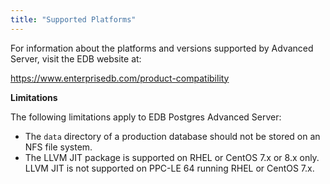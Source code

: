 ```yaml
---
title: "Supported Platforms"
---
```


<div id="supported_platorms" class="registered_link"></div>


For information about the platforms and versions supported by Advanced Server, visit the EDB website at:

https://www.enterprisedb.com/product-compatibility

**Limitations**

The following limitations apply to EDB Postgres Advanced Server:

-   The `data` directory of a production database should not be stored on an NFS file system.
-   The LLVM JIT package is supported on RHEL or CentOS 7.x or 8.x only. LLVM JIT is not supported on PPC-LE 64 running RHEL or CentOS 7.x.
